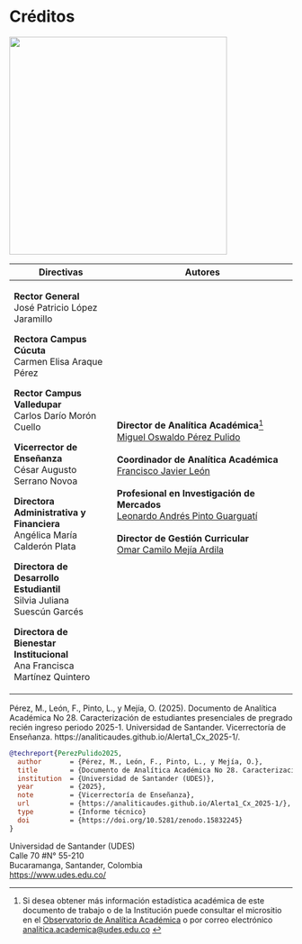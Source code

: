 # Créditos {.unnumbered}

![](images/Imagen3.png){fig-align="center" width="387"}

+--------------------------------------------+-----------------------------------------------------------------------------+
| Directivas                                 | **Autores**                                                                 |
+============================================+=============================================================================+
| **Rector General\                          | **Director de Analítica Académica**[^index-1]\                              |
| **José Patricio López Jaramillo            | [Miguel Oswaldo Pérez Pulido](https://orcid.org/0000-0003-2945-0526)\       |
|                                            | \                                                                           |
| **Rectora Campus Cúcuta\                   | **Coordinador de Analítica Académica**\                                     |
| **Carmen Elisa Araque Pérez                | [Francisco Javier León](https://orcid.org/0000-0002-8904-5242)\             |
|                                            | \                                                                           |
| **Rector Campus Valledupar**\              | **Profesional en Investigación de Mercados**\                               |
| Carlos Darío Morón Cuello                  | [Leonardo Andrés Pinto Guarguatí](https://orcid.org/0009-0007-0492-9270)  \ |
|                                            | \                                                                           |
| **Vicerrector de Enseñanza\                | **Director de Gestión Curricular** **\                                      |
| **César Augusto Serrano Novoa              | **[Omar Camilo Mejía Ardila](https://orcid.org/0000-0002-4040-1269)\        |
|                                            |                                                                             |
| **Directora Administrativa y Financiera**\ |                                                                             |
| Angélica María Calderón Plata              |                                                                             |
|                                            |                                                                             |
| **Directora de Desarrollo Estudiantil**\   |                                                                             |
| Silvia Juliana Suescún Garcés              |                                                                             |
|                                            |                                                                             |
| **Directora de Bienestar Institucional**\  |                                                                             |
| Ana Francisca Martínez Quintero            |                                                                             |
+--------------------------------------------+-----------------------------------------------------------------------------+

[^index-1]: Si desea obtener más información estadística académica de este documento de trabajo o de la Institución puede consultar el micrositio en el [Observatorio de Analítica Académica](https://udes.edu.co/ensenanza/dependencias/analitica-academica/observatorio) o por correo electrónico [analitica.academica\@udes.edu.co](mailto:analitica.academica@udes.edu.co) 

::: {.callout-warning title="Para citar"}
Pérez, M., León, F., Pinto, L., y Mejía, O. (2025). Documento de Analítica Académica No 28. Caracterización de estudiantes presenciales de pregrado recién ingreso periodo 2025-1. Universidad de Santander. Vicerrectoría de Enseñanza. https://analiticaudes.github.io/Alerta1_Cx_2025-1/.
:::

``` bibtex
@techreport{PerezPulido2025,
  author       = {Pérez, M., León, F., Pinto, L., y Mejía, O.},
  title        = {Documento de Analítica Académica No 28. Caracterización de estudiantes presenciales de pregrado recién ingreso periodo 2025-1.},
  institution  = {Universidad de Santander (UDES)},
  year         = {2025},
  note         = {Vicerrectoría de Enseñanza},
  url          = {https://analiticaudes.github.io/Alerta1_Cx_2025-1/},
  type         = {Informe técnico}
  doi          = {https://doi.org/10.5281/zenodo.15832245}
}
```

::: {.callout-note title="Derechos de Autor"}
Universidad de Santander (UDES)\
Calle 70 #N° 55-210\
Bucaramanga, Santander, Colombia\
<https://www.udes.edu.co/> 
:::
